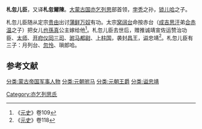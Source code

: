 '''札忽儿臣'''，又译'''札忽爾陳'''。[[大蒙古国|大蒙古国]][[亦乞列思|亦乞列思]]部首领，[[孛秃|孛秃]]之孙，[[锁儿哈|锁儿哈]]之子。

札忽儿臣随从定宗[[贵由|贵由]]出讨[[蒲鲜万奴|蒲鲜万奴]]有功。太宗[[窝阔台|窝阔台]]命按赤台（[[成吉思汗|成吉思汗]]弟[[合赤温|合赤温]]之子）把女儿[[也孫真|也孫真]]公主嫁给他<ref>《[[元史|元史]]》卷109</ref>。札忽儿臣去世后，赠推诚靖宣佐运赞治功臣、[[太师|太师]]、[[开府仪同三司|开府仪同三司]]、[[驸马都尉|驸马都尉]]、[[上柱国|上柱国]]，袭封[[昌王|昌王]]，[[谥|谥]]忠靖<ref>《[[元史|元史]]》卷118</ref>。札忽儿臣有三子：月列台、[[忽怜|忽怜]]、瑣郎哈。

==参考文献==
{{reflist}}

{{DEFAULTSORT:Z}}
[[分类:蒙古帝国军事人物|分类:蒙古帝国军事人物]]
[[分类:元朝驸马|分类:元朝驸马]]
[[分类:元朝王爵|分类:元朝王爵]]
[[分类:谥忠靖|分类:谥忠靖]]
[[Category:亦乞列思氏|Category:亦乞列思氏]]
